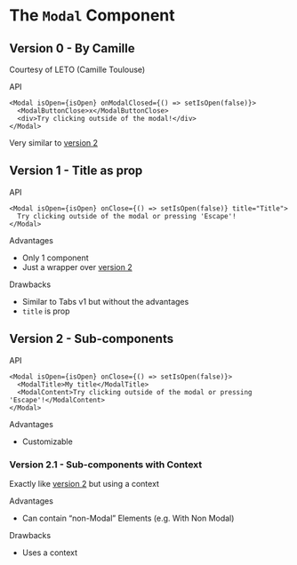 

<Meta title="Components/Modal/Study" />

# The <code>Modal</code> Component

## Version 0 - By Camille

<TryBadge kind="components-modal-v0-by-camille" story="default" />
<DeprecatedBadge />

Courtesy of LETO (Camille Toulouse)

<div className="subheading">API</div>

```tsx
<Modal isOpen={isOpen} onModalClosed={() => setIsOpen(false)}>
  <ModalButtonClose>x</ModalButtonClose>
  <div>Try clicking outside of the modal!</div>
</Modal>
```

Very similar to <a href="#version-2---sub-components">version 2</a>

## Version 1 - Title as prop

<TryBadge kind="components-modal-v1-title-as-prop" story="default" />

<div className="subheading">API</div>

```tsx
<Modal isOpen={isOpen} onClose={() => setIsOpen(false)} title="Title">
  Try clicking outside of the modal or pressing 'Escape'!
</Modal>
```

<div className="subheading">Advantages</div>
<ul>
  <li>Only 1 component</li>
  <li>Just a wrapper over <a href="#version-2---sub-components">version 2</a></li>
</ul>

<div className="subheading">Drawbacks</div>
<ul>
  <li>Similar to <LinkTo kind="components-tabs-v1-labels-as-props" story="default">Tabs v1</LinkTo> but without the advantages</li>
  <li><code>title</code> is prop</li>
</ul>

## Version 2 - Sub-components

<TryBadge kind="components-modal-v2-sub-components" story="default" />

<div className="subheading">API</div>

```tsx
<Modal isOpen={isOpen} onClose={() => setIsOpen(false)}>
  <ModalTitle>My title</ModalTitle>
  <ModalContent>Try clicking outside of the modal or pressing 'Escape'!</ModalContent>
</Modal>
```

<div className="subheading">Advantages</div>
<ul>
  <li>Customizable</li>
</ul>

### Version 2.1 - Sub-components with Context

<TryBadge kind="components-modal-v2-1-⭐-sub-components-with-context" story="default" />

Exactly like <a href="#version-2---sub-components">version 2</a> but using a context

<div className="subheading">Advantages</div>
<ul>
  <li>Can contain &ldquo;non-Modal&rdquo; Elements (e.g. <LinkTo kind="components-modal-v2-1-⭐-sub-components-with-context" story="with-non-modal">With Non Modal</LinkTo>)</li>
</ul>

<div className="subheading">Drawbacks</div>
<ul>
  <li>Uses a context</li>
</ul>
